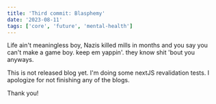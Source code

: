 ```yaml
---
title: 'Third commit: Blasphemy'
date: '2023-08-11'
tags: ['core', 'future', 'mental-health']
---
```


Life ain't meaningless boy, Nazis killed mills in months and you say you can't make a game boy.
keep em yappin'. they know shit 'bout you anyways.

This is not released blog yet. I'm doing some nextJS revalidation tests.
I apologize for not finishing any of the blogs.

Thank you!
